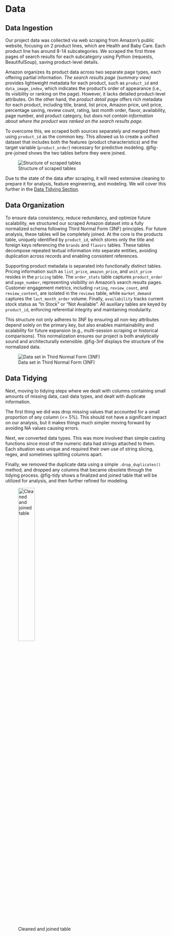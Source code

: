 # Data

## Data Ingestion

Our project data was collected via web scraping from Amazon’s public website, focusing on 2 product lines, which are Health and Baby Care. Each product line has around 8-14 subcategories. We scraped the first three pages of search results for each subcategory using Python (requests, BeautifulSoup), saving product-level details.

Amazon organizes its product data across two separate page types, each offering partial information. *The search results page (summary view)* provides lightweight metadata for each product, such as `product_id` and `data_image_index`, which indicates the product’s order of appearance (i.e., its visibility or ranking on the page). However, it lacks detailed product-level attributes. On the other hand, the *product detail page* offers rich metadata for each product, including title, brand, list price, Amazon price, unit price, percentage saving, review count, rating, last month order, flavor, availability, page number, and product category, but *does not contain information about where the product was ranked on the search results page.* 

To overcome this, we scraped both sources separately and merged them using `product_id` as the common key. This allowed us to create a unified dataset that includes both the features (product characteristics) and the target variable (`product_order`) necessary for predictive modeling. @fig-pre-joined shows the two tables before they were joined.

![Structure of scraped tables](images/pre_joined_data.png){#fig-pre-joined}

Due to the state of the data after scraping, it will need extensive cleaning to prepare it for analysis, feature engineering, and modeling. We will cover this further in the [Data Tidying Section](#data-tidying).

## Data Organization

To ensure data consistency, reduce redundancy, and optimize future scalability, we structured our scraped Amazon dataset into a fully normalized schema following Third Normal Form (3NF) principles. For future analysis, these tables will be completely joined. At the core is the products table, uniquely identified by `product_id`, which stores only the title and foreign keys referencing the `brands` and `flavors` tables. These tables decompose repeated textual information into separate entities, avoiding duplication across records and enabling consistent references.

Supporting product metadata is separated into functionally distinct tables. Pricing information such as `list_price`, `amazon_price`, and `unit_price` resides in the `pricing` table. The `order_stats` table captures `product_order` and `page_number`, representing visibility on Amazon’s search results pages. Customer engagement metrics, including `rating`, `review_count`, and `review_content`, are isolated in the `reviews` table, while `market_demand` captures the `last_month_order` volume. Finally, `availability` tracks current stock status as "In Stock" or "Not Available". All auxiliary tables are keyed by `product_id`, enforcing referential integrity and maintaining modularity.

This structure not only adheres to 3NF by ensuring all non-key attributes depend solely on the primary key, but also enables maintainability and scalability for future expansion (e.g., multi-session scraping or historical comparisons). This normalization ensures our project is both analytically sound and architecturally extensible. @fig-3nf displays the structure of the normalized data.

![Data set in Third Normal Form (3NF)](images/normalized_data.png){#fig-3nf}

## Data Tidying

Next, moving to tidying steps where we dealt with columns containing small amounts of missing data, cast data types, and dealt with duplicate information. 

The first thing we did was drop missing values that accounted for a small proportion of any column (<= 5%). This should not have a significant impact on our analysis, but it makes things much simpler moving forward by avoiding NA values causing errors.

Next, we converted data types. This was more involved than simple casting functions since most of the numeric data had strings attached to them. Each situation was unique and required their own use of string slicing, regex, and sometimes splitting columns apart. 

Finally, we removed the duplicate data using a simple `.drop_duplicates()` method, and dropped any columns that became obsolete through the tidying process. @fig-tidy shows a finalized and joined table that will be utilized for analysis, and then further refined for modeling.

![Cleaned and joined table](images/tidy_data.png){#fig-tidy width=35%}